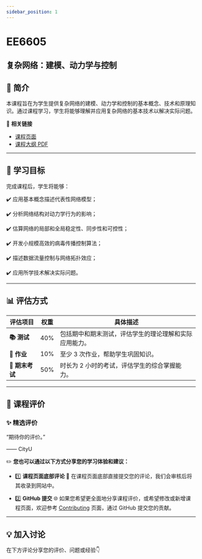 ```yaml
---
sidebar_position: 1
---
```


# EE6605
## 复杂网络：建模、动力学与控制

## **📘 简介**
本课程旨在为学生提供复杂网络的建模、动力学和控制的基本概念、技术和原理知识。通过课程学习，学生将能够理解并应用复杂网络的基本技术以解决实际问题。

🔗 **相关链接**
- [课程页面](https://www.cityu.edu.hk/catalogue/pg/202425/course/EE6605.htm)
- [课程大纲 PDF](https://www.cityu.edu.hk/catalogue/pg/202425/course/EE6605.pdf)

---

## **🎯 学习目标**

完成课程后，学生将能够：

✔️ 应用基本概念描述代表性网络模型；

✔️ 分析网络结构对动力学行为的影响；

✔️ 估算网络的局部和全局稳定性、同步性和可控性；

✔️ 开发小规模高效的病毒传播控制算法；

✔️ 描述数据流量控制与网络拓扑效应；

✔️ 应用所学技术解决实际问题。

---

## **📊 评估方式**

| **评估项目**          | **权重** | **具体描述**                                                                                       |
|----------------------|---------|---------------------------------------------------------------------------------------------------|
| **📚 测试**            | 40%     | 包括期中和期末测试，评估学生的理论理解和实际应用能力。                                              |
| **📝 作业**           | 10%     | 至少 3 次作业，帮助学生巩固知识。                                                                 |
| **📖 期末考试**       | 50%     | 时长为 2 小时的考试，评估学生的综合掌握能力。                                                      |

---

## **💬 课程评价**

### ✨ **精选评价**
<div className={commentStyles.commentBox}>
    <p className={commentStyles.commentText}>
        “期待你的评价。”
    </p>
    <p className={commentStyles.commentAuthor}>—— CityU</p>
</div>

✏️ **您也可以通过以下方式分享您的学习体验和建议：**

- 1️⃣ **课程页面底部评论**
💬 在课程页面底部直接提交您的评论，我们会审核后将其收录到网站中。

- 2️⃣ **GitHub 提交**
🌐 如果您希望更全面地分享课程评价，或希望修改或新增课程页面，欢迎参考 [Contributing](/contributing) 页面，通过 GitHub 提交您的贡献。

---

## **💡 加入讨论**

在下方评论分享您的评价、问题或经验👇
<Utterances />
